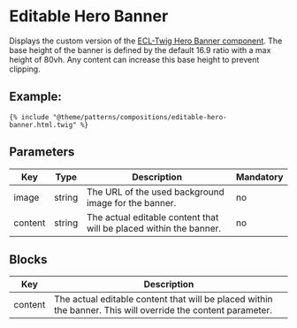 # Editable Hero Banner

Displays the custom version of the [ECL-Twig Hero Banner component](https://www.npmjs.com/package/@ecl-twig/ec-component-hero-banner).
The base height of the banner is defined by the default 16.9 ratio with a max height of 80vh. Any content can increase this base height to prevent clipping.

## Example:

```
{% include "@theme/patterns/compositions/editable-hero-banner.html.twig" %}
```

## Parameters

| Key     | Type   | Description                                                        | Mandatory |
| ------- | ------ | ------------------------------------------------------------------ | --------- |
| image   | string | The URL of the used background image for the banner.               | no        |
| content | string | The actual editable content that will be placed within the banner. | no        |

## Blocks

| Key     | Description                                                                                                  |
| ------- | ------------------------------------------------------------------------------------------------------------ |
| content | The actual editable content that will be placed within the banner. This will override the content parameter. |
